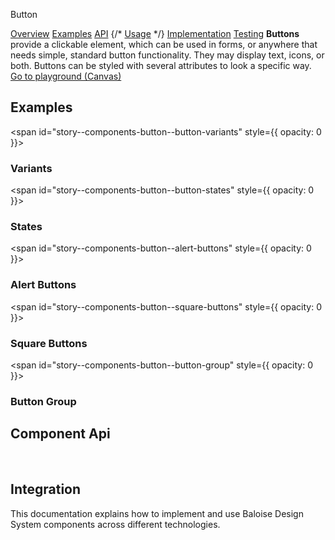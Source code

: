 
<bal-doc-banner id="story--components-button--basic" status="rebranded,sass,visual">Button</bal-doc-banner>

<bal-doc-tabs>
  <a href="#story--components-button--basic">Overview</a>
  <a href="#examples">Examples</a>
  <a href="#component-api">API</a>
  {/* <a href="#usage">Usage</a> */}
  <a href="#implementation">Implementation</a>
  <a href="#testing">Testing</a>
</bal-doc-tabs>

<bal-doc-lead>
  <b>Buttons</b> provide a clickable element, which can be used in forms, or anywhere that needs simple, standard button
  functionality. They may display text, icons, or both. Buttons can be styled with several attributes to look a specific
  way.
</bal-doc-lead>

<Canvas withSource="open">
  <Story id="components-button--basic" />
</Canvas>

<bal-doc-app>
  <bal-button-group class="mb-6" position="center">
    <a class="button is-primary" href="?path=/story/components-button--basic">
      Go to playground (Canvas)
    </a>
  </bal-button-group>
</bal-doc-app>

## Examples

<span id="story--components-button--button-variants" style={{ opacity: 0 }}></span>

### Variants

<Canvas>
  <Story id="components-button--button-variants" />
</Canvas>

<span id="story--components-button--button-states" style={{ opacity: 0 }}></span>

### States

<Canvas>
  <Story id="components-button--button-states" />
</Canvas>

<span id="story--components-button--alert-buttons" style={{ opacity: 0 }}></span>

### Alert Buttons

<Canvas>
  <Story id="components-button--alert-buttons" />
</Canvas>

<span id="story--components-button--square-buttons" style={{ opacity: 0 }}></span>

### Square Buttons

<Canvas>
  <Story id="components-button--square-buttons" />
</Canvas>

<span id="story--components-button--button-group" style={{ opacity: 0 }}></span>

### Button Group

<Canvas>
  <Story id="components-button--button-group" />
</Canvas>

## Component Api

<Description markdown={readme} />
<Description markdown={buttonGroup} />

<br />

## Integration

This documentation explains how to implement and use Baloise Design System components across different technologies.

<bal-doc-link-list>
  <a href="?path=/docs/getting-started-html5-overview--page">
    <bal-doc-link-list-item template="html5"></bal-doc-link-list-item>
  </a>
  <a href="?path=/docs/getting-started-vue-overview--page">
    <bal-doc-link-list-item template="vue"></bal-doc-link-list-item>
  </a>
  <a href="?path=/docs/getting-started-angular-overview--page">
    <bal-doc-link-list-item template="angular"></bal-doc-link-list-item>
  </a>
  <a href="?path=/docs/getting-started-react-overview--page">
    <bal-doc-link-list-item template="react"></bal-doc-link-list-item>
  </a>
</bal-doc-link-list>


<Description markdown={testing} />

<bal-doc-github link="/components/bal-button/stories/bal-button.docs.mdx"></bal-doc-github>
